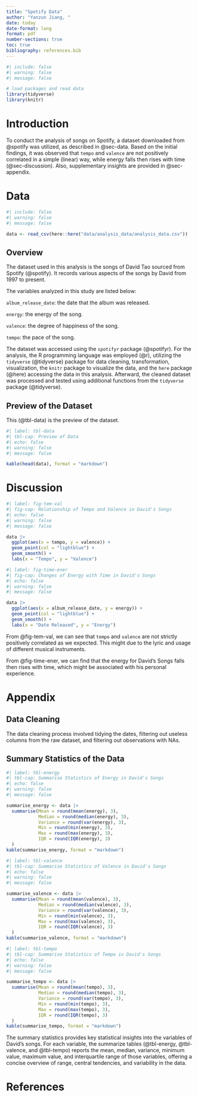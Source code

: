 ```yaml
---
title: "Spotify Data"
author: "Yanzun Jiang, "
date: today
date-format: long
format: pdf
number-sections: true
toc: true
bibliography: references.bib
---
```


```r
#| include: false
#| warning: false
#| message: false

# load packages and read data
library(tidyverse)
library(knitr)
```

\newpage

# Introduction

To conduct the analysis of songs on Spotify, a dataset downloaded from @spotify was utilized, as described in @sec-data. Based on the initial findings, it was observed that `tempo` and `valence` are not positively correlated in a simple (linear) way, while energy falls then rises with time (@sec-discussion). Also, supplementary insights are provided in @sec-appendix.

# Data {#sec-data}

```r
#| include: false
#| warning: false
#| message: false

data <- read_csv(here::here("data/analysis_data/analysis_data.csv"))
```

## Overview

The dataset used in this analysis is the songs of David Tao sourced from Spotify (@spotify). It records various aspects of the songs by David from 1997 to present.

The variables analyzed in this study are listed below:

`album_release_date`: the date that the album was released.

`energy`: the energy of the song.

`valence`: the degree of happiness of the song.

`tempo`: the pace of the song.

The dataset was accessed using the `spotifyr` package (@spotifyr). For the analysis, the R programming language was employed (@r), utilizing the `tidyverse` (@tidyverse) package for data cleaning, transformation, visualization, the `knitr` package to visualize the data, and the `here` package (@here) accessing the data in this analysis. Afterward, the cleaned dataset was processed and tested using additional functions from the `tidyverse` package (@tidyverse).

## Preview of the Dataset

This (@tbl-data) is the preview of the dataset.

```r
#| label: tbl-data
#| tbl-cap: Preview of Data
#| echo: false
#| warning: false
#| message: false

kable(head(data), format = "markdown")
```

# Discussion {#sec-discussion}

```r
#| label: fig-tem-val
#| fig-cap: Relationship of Tempo and Valence in David's Songs
#| echo: false
#| warning: false
#| message: false

data |>
  ggplot(aes(x = tempo, y = valence)) +
  geom_point(col = "lightblue") +
  geom_smooth() +
  labs(x = "Tempo", y = "Valence")
```

```r
#| label: fig-time-ener
#| fig-cap: Changes of Energy with Time in David's Songs
#| echo: false
#| warning: false
#| message: false

data |>
  ggplot(aes(x = album_release_date, y = energy)) +
  geom_point(col = "lightblue") +
  geom_smooth() +
  labs(x = "Date Released", y = "Energy")
```

From @fig-tem-val, we can see that `tempo` and `valence` are not strictly positively correlated as we expected. This might due to the lyric and usage of different musical instruments.

From @fig-time-ener, we can find that the energy for David's Songs falls then rises with time, which might be associated with his personal experience.

\newpage

\appendix

# Appendix {#sec-appendix}

## Data Cleaning

The data cleaning process involved tidying the dates, filtering out useless columns from the raw dataset, and filtering out observations with NAs.

## Summary Statistics of the Data

```r
#| label: tbl-energy
#| tbl-cap: Summarise Statistics of Energy in David's Songs
#| echo: false
#| warning: false
#| message: false

summarise_energy <- data |>
  summarise(Mean = round(mean(energy), 3),
            Median = round(median(energy), 3),
            Variance = round(var(energy), 3),
            Min = round(min(energy), 3),
            Max = round(max(energy), 3),
            IQR = round(IQR(energy), 3)
  )
kable(summarise_energy, format = "markdown")
```

```r
#| label: tbl-valence
#| tbl-cap: Summarise Statistics of Valence in David's Songs
#| echo: false
#| warning: false
#| message: false

summarise_valence <- data |>
  summarise(Mean = round(mean(valence), 3),
            Median = round(median(valence), 3),
            Variance = round(var(valence), 3),
            Min = round(min(valence), 3),
            Max = round(max(valence), 3),
            IQR = round(IQR(valence), 3)
  )
kable(summarise_valence, format = "markdown")
```

```r
#| label: tbl-tempo
#| tbl-cap: Summarise Statistics of Tempo in David's Songs
#| echo: false
#| warning: false
#| message: false

summarise_tempo <- data |>
  summarise(Mean = round(mean(tempo), 3),
            Median = round(median(tempo), 3),
            Variance = round(var(tempo), 3),
            Min = round(min(tempo), 3),
            Max = round(max(tempo), 3),
            IQR = round(IQR(tempo), 3)
  )
kable(summarise_tempo, format = "markdown")
```

The summary statistics provides key statistical insights into the variables of David's songs. For each variable, the summarize tables (@tbl-energy, @tbl-valence, and @tbl-tempo) reports the mean, median, variance, minimum value, maximum value, and interquartile range of those variables, offering a concise overview of range, central tendencies, and variability in the data.

\newpage

# References
